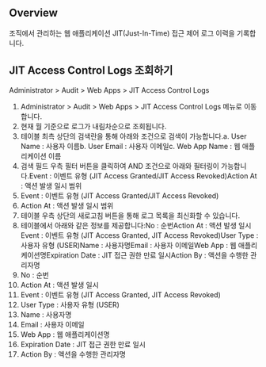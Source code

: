 ## Overview
조직에서 관리하는 웹 애플리케이션 JIT(Just-In-Time) 접근 제어 로그 이력을 기록합니다.

## JIT Access Control Logs 조회하기
Administrator &gt; Audit &gt; Web Apps &gt; JIT Access Control Logs

1. Administrator > Audit > Web Apps > JIT Access Control Logs 메뉴로 이동합니다.
2. 현재 월 기준으로 로그가 내림차순으로 조회됩니다.
3. 테이블 최측 상단의 검색란을 통해 아래와 조건으로 검색이 가능합니다.a. User Name : 사용자 이름b. User Email : 사용자 이메일c. Web App Name : 웹 애플리케이션 이름
4. 검색 필드 우측 필터 버튼을 클릭하여 AND 조건으로 아래와 필터링이 가능합니다.Event : 이벤트 유형 (JIT Access Granted/JIT Access Revoked)Action At : 액션 발생 일시 범위
  1. Event : 이벤트 유형 (JIT Access Granted/JIT Access Revoked)
  2. Action At : 액션 발생 일시 범위
5. 테이블 우측 상단의 새로고침 버튼을 통해 로그 목록을 최신화할 수 있습니다.
6. 테이블에서 아래와 같은 정보를 제공합니다:No : 순번Action At : 액션 발생 일시Event : 이벤트 유형 (JIT Access Granted, JIT Access Revoked)User Type : 사용자 유형 (USER)Name : 사용자명Email : 사용자 이메일Web App : 웹 애플리케이션명Expiration Date : JIT 접근 권한 만료 일시Action By : 액션을 수행한 관리자명
  1. No : 순번
  2. Action At : 액션 발생 일시
  3. Event : 이벤트 유형 (JIT Access Granted, JIT Access Revoked)
  4. User Type : 사용자 유형 (USER)
  5. Name : 사용자명
  6. Email : 사용자 이메일
  7. Web App : 웹 애플리케이션명
  8. Expiration Date : JIT 접근 권한 만료 일시
  9. Action By : 액션을 수행한 관리자명
